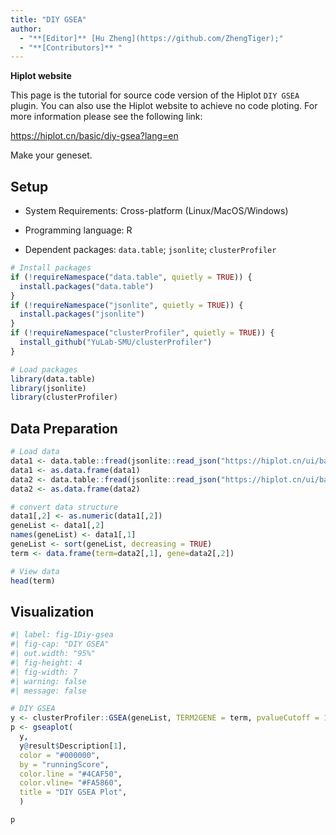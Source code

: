 ```yaml
---
title: "DIY GSEA"
author:
  - "**[Editor]** [Hu Zheng](https://github.com/ZhengTiger);"
  - "**[Contributors]** "
---
```


::: callout-note
**Hiplot website**

This page is the tutorial for source code version of the Hiplot `DIY GSEA` plugin. You can also use the Hiplot website to achieve no code ploting. For more information please see the following link:

<https://hiplot.cn/basic/diy-gsea?lang=en>
:::

Make your geneset.

## Setup

-   System Requirements: Cross-platform (Linux/MacOS/Windows)

-   Programming language: R

-   Dependent packages: `data.table`; `jsonlite`; `clusterProfiler`

```r
# Install packages
if (!requireNamespace("data.table", quietly = TRUE)) {
  install.packages("data.table")
}
if (!requireNamespace("jsonlite", quietly = TRUE)) {
  install.packages("jsonlite")
}
if (!requireNamespace("clusterProfiler", quietly = TRUE)) {
  install_github("YuLab-SMU/clusterProfiler")
}

# Load packages
library(data.table)
library(jsonlite)
library(clusterProfiler)
```

## Data Preparation

```r
# Load data
data1 <- data.table::fread(jsonlite::read_json("https://hiplot.cn/ui/basic/diy-gsea/data.json")$exampleData$textarea[[1]])
data1 <- as.data.frame(data1)
data2 <- data.table::fread(jsonlite::read_json("https://hiplot.cn/ui/basic/diy-gsea/data.json")$exampleData$textarea[[2]])
data2 <- as.data.frame(data2)

# convert data structure
data1[,2] <- as.numeric(data1[,2])
geneList <- data1[,2]
names(geneList) <- data1[,1]
geneList <- sort(geneList, decreasing = TRUE)
term <- data.frame(term=data2[,1], gene=data2[,2])

# View data
head(term)
```

## Visualization

```r
#| label: fig-1Diy-gsea
#| fig-cap: "DIY GSEA"
#| out.width: "95%"
#| fig-height: 4
#| fig-width: 7
#| warning: false
#| message: false

# DIY GSEA
y <- clusterProfiler::GSEA(geneList, TERM2GENE = term, pvalueCutoff = 1)
p <- gseaplot(
  y,
  y@result$Description[1],
  color = "#000000",
  by = "runningScore",
  color.line = "#4CAF50",
  color.vline= "#FA5860",
  title = "DIY GSEA Plot",
  )

p
```

